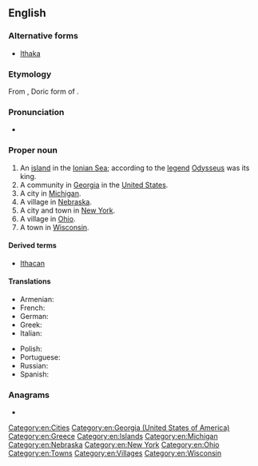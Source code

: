 ==English==
{{wikipedia}}

===Alternative forms===
* [[Ithaka]]

===Etymology===
From {{etyl|grc|en}} {{m|grc|Ἰθάκα}}, Doric form of {{m|grc|Ἰθάκη}}.

===Pronunciation===
* {{IPA|/ˈɪθəkə/|lang=en}}

===Proper noun===
{{en-proper noun}}

# An [[island]] in the [[Ionian Sea]]; according to the [[legend]] [[Odysseus]] was its king.
# A community in [[Georgia]] in the [[United States]].
# A city in [[Michigan]].
# A village in [[Nebraska]].
# A city and town in [[New York]].
# A village in [[Ohio]].
# A town in [[Wisconsin]].

====Derived terms====
* [[Ithacan]]

====Translations====
{{trans-top|island}}
* Armenian: {{t|hy|Իթակե|sc=Armn}}
* French: {{t+|fr|Ithaque|f}}
* German: {{t+|de|Ithaka|n}}
* Greek: {{t+|el|Ιθάκη|f}}
* Italian: {{t|it|Itaca|f}}
{{trans-mid}}
* Polish: {{t+|pl|Itaka|f}}
* Portuguese: {{t+|pt|Ítaca|f}}
* Russian: {{t|ru|Итака}}
* Spanish: {{t+|es|Ítaca|f}}
{{trans-bottom}}

===Anagrams===
* {{l|en|Cahita}}

[[Category:en:Cities]]
[[Category:en:Georgia (United States of America)]]
[[Category:en:Greece]]
[[Category:en:Islands]]
[[Category:en:Michigan]]
[[Category:en:Nebraska]]
[[Category:en:New York]]
[[Category:en:Ohio]]
[[Category:en:Towns]]
[[Category:en:Villages]]
[[Category:en:Wisconsin]]
